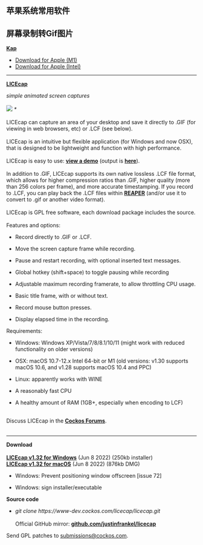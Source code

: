 ## 苹果系统常用软件

## 屏幕录制转Gif图片

[**Kap**](https://getkap.co/)

- [Download for Apple (M1)](https://getkap.co/api/download/arm64)
- [Download for Apple (Intel)](https://getkap.co/api/download/x64)

---

[**LICEcap**](https://www.cockos.com/licecap/)

*simple animated screen captures*\
\
![](https://www.cockos.com/licecap/licecap_rules.gif) *\**\
\
LICEcap can capture an area of your desktop and save it directly to .GIF (for viewing in web browsers, etc) or .LCF (see below).\
\
LICEcap is an intuitive but flexible application (for Windows and now OSX), that is designed to be lightweight and function with high performance.\
\
LICEcap is easy to use: [**view a demo**](https://www.cockos.com/licecap/how_to_licecap.gif) (output is [**here**](https://www.cockos.com/licecap/demo2.gif)).\
\
In addition to .GIF, LICEcap supports its own native lossless .LCF file format, which allows for higher compression ratios than .GIF, higher quality (more than 256 colors per frame), and more accurate timestamping. If you record to .LCF, you can play back the .LCF files within [**REAPER**](http://www.reaper.fm/) (and/or use it to convert to .gif or another video format).\
\
LICEcap is GPL free software, each download package includes the source.\
\
Features and options:

-   Record directly to .GIF or .LCF.

-   Move the screen capture frame while recording.

-   Pause and restart recording, with optional inserted text messages.

-   Global hotkey (shift+space) to toggle pausing while recording

-   Adjustable maximum recording framerate, to allow throttling CPU usage.

-   Basic title frame, with or without text.

-   Record mouse button presses.

-   Display elapsed time in the recording.

Requirements:

-   Windows: Windows XP/Vista/7/8/8.1/10/11 (might work with reduced functionality on older versions)

-   OSX: macOS 10.7-12.x Intel 64-bit or M1 (old versions: v1.30 supports macOS 10.6, and v1.28 supports macOS 10.4 and PPC)

-   Linux: apparently works with WINE

-   A reasonably fast CPU

-   A healthy amount of RAM (1GB+, especially when encoding to LCF)

\
Discuss LICEcap in the [**Cockos Forums**](http://www.cockos.com/forum/forumdisplay.php?f=44).\
\

------------------------------------------------------------------------

**Download**\
\
[**LICEcap v1.32 for Windows**](https://www.cockos.com/licecap/licecap132-install.exe) (Jun 8 2022) (250kb installer)\
[**LICEcap v1.32 for macOS**](https://www.cockos.com/licecap/licecap132.dmg) (Jun 8 2022) (876kb DMG)\

-   Windows: Prevent positioning window offscreen \[issue 72\]

-   Windows: sign installer/executable

**Source code**

-   *git clone https://www-dev.cockos.com/licecap/licecap.git*\
    \
    Official GitHub mirror: [**github.com/justinfrankel/licecap**](https://www.github.com/justinfrankel/licecap.git)

Send GPL patches to [submissions\@cockos.com]{.underline}.\




